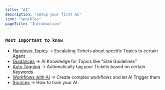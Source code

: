 ```yaml
---
title: "AI"
description: "Setup your first AI"
icon: "sparkles"
pageTitle: "Introduction"
---
```


### `Most Important to know`

- [Handover Topics](/ai/handover-topics) -\> Escalating Tickets about specific Topics to certain Agent
- [Guidances](/ai/guidances) -\> AI Knowledge for Topics like "Size Guidelines"
- [Auto Tagging](/ai/auto-tagging) -\> Automatically tag your Tickets based on certain Keywords
- [Workflows with AI](/ai/using-workflows) -\> Create complex workflows and let AI Trigger them
- [Sources](/ai/sources/website) -\> How to train your AI